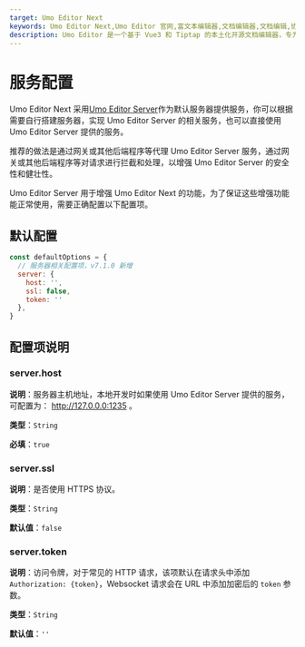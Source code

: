 ```yaml
---
target: Umo Editor Next
keywords: Umo Editor Next,Umo Editor 官网,富文本编辑器,文档编辑器,文档编辑,协同办公
description: Umo Editor 是一个基于 Vue3 和 Tiptap 的本土化开源文档编辑器，专为国人用户设计。它提供了强大的文档编辑能力和 AI 创作功能，支持分页模式、Markdown 语法、富文本编辑、多种格式的节点插入、页面样式设置、文档导出与打印等功能。此外，Umo Editor 还支持自定义扩展、多语言设置和暗色主题。
---
```


# 服务配置

Umo Editor Next 采用[Umo Editor Server](../server)作为默认服务器提供服务，你可以根据需要自行搭建服务器，实现 Umo Editor Server 的相关服务，也可以直接使用 Umo Editor Server 提供的服务。

推荐的做法是通过网关或其他后端程序等代理 Umo Editor Server 服务，通过网关或其他后端程序等对请求进行拦截和处理，以增强 Umo Editor Server 的安全性和健壮性。

Umo Editor Server 用于增强 Umo Editor Next 的功能，为了保证这些增强功能能正常使用，需要正确配置以下配置项。

## 默认配置

```js
const defaultOptions = {
  // 服务器相关配置项，v7.1.0 新增
  server: {
    host: '',
    ssl: false,
    token: ''
  },
}
```

## 配置项说明

### server.host

**说明**：服务器主机地址，本地开发时如果使用 Umo Editor Server 提供的服务，可配置为： http://127.0.0.0:1235 。

**类型**：`String`

**必填**：`true`

### server.ssl

**说明**：是否使用 HTTPS 协议。

**类型**：`String`

**默认值**：`false`

### server.token

**说明**：访问令牌，对于常见的 HTTP 请求，该项默认在请求头中添加 `Authorization: {token}`，Websocket 请求会在 URL 中添加加密后的 `token` 参数。

**类型**：`String`

**默认值**：`''`

